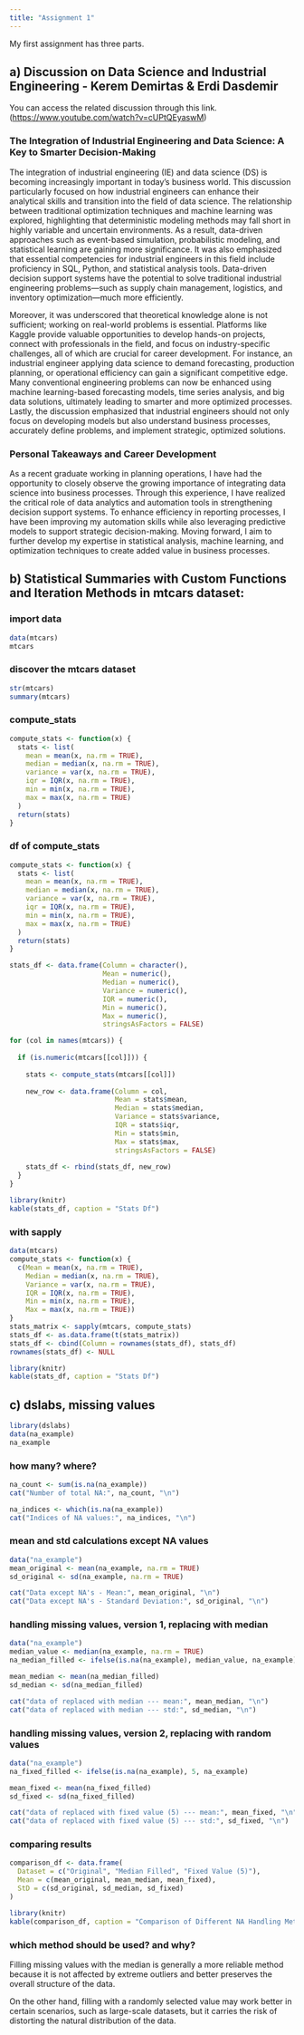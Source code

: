```yaml
---
title: "Assignment 1"
---
```


My first assignment has three parts.

## a) Discussion on Data Science and Industrial Engineering - Kerem Demirtas & Erdi Dasdemir

You can access the related discussion through this link. (<https://www.youtube.com/watch?v=cUPtQEyaswM>)

### The Integration of Industrial Engineering and Data Science: A Key to Smarter Decision-Making

The integration of industrial engineering (IE) and data science (DS) is becoming increasingly important in today's business world. This discussion particularly focused on how industrial engineers can enhance their analytical skills and transition into the field of data science. The relationship between traditional optimization techniques and machine learning was explored, highlighting that deterministic modeling methods may fall short in highly variable and uncertain environments. As a result, data-driven approaches such as event-based simulation, probabilistic modeling, and statistical learning are gaining more significance. It was also emphasized that essential competencies for industrial engineers in this field include proficiency in SQL, Python, and statistical analysis tools. Data-driven decision support systems have the potential to solve traditional industrial engineering problems---such as supply chain management, logistics, and inventory optimization---much more efficiently.

Moreover, it was underscored that theoretical knowledge alone is not sufficient; working on real-world problems is essential. Platforms like Kaggle provide valuable opportunities to develop hands-on projects, connect with professionals in the field, and focus on industry-specific challenges, all of which are crucial for career development. For instance, an industrial engineer applying data science to demand forecasting, production planning, or operational efficiency can gain a significant competitive edge. Many conventional engineering problems can now be enhanced using machine learning-based forecasting models, time series analysis, and big data solutions, ultimately leading to smarter and more optimized processes. Lastly, the discussion emphasized that industrial engineers should not only focus on developing models but also understand business processes, accurately define problems, and implement strategic, optimized solutions.

### Personal Takeaways and Career Development

As a recent graduate working in planning operations, I have had the opportunity to closely observe the growing importance of integrating data science into business processes. Through this experience, I have realized the critical role of data analytics and automation tools in strengthening decision support systems. To enhance efficiency in reporting processes, I have been improving my automation skills while also leveraging predictive models to support strategic decision-making. Moving forward, I aim to further develop my expertise in statistical analysis, machine learning, and optimization techniques to create added value in business processes.

## b) Statistical Summaries with Custom Functions and Iteration Methods in mtcars dataset:

### import data

```r
data(mtcars)
mtcars
```

### discover the mtcars dataset

```r
str(mtcars)
summary(mtcars)
```

### compute_stats

```r
compute_stats <- function(x) {
  stats <- list(
    mean = mean(x, na.rm = TRUE),
    median = median(x, na.rm = TRUE),
    variance = var(x, na.rm = TRUE),
    iqr = IQR(x, na.rm = TRUE),
    min = min(x, na.rm = TRUE),
    max = max(x, na.rm = TRUE)
  )
  return(stats)
}
```

### df of compute_stats

```r
compute_stats <- function(x) {
  stats <- list(
    mean = mean(x, na.rm = TRUE),
    median = median(x, na.rm = TRUE),
    variance = var(x, na.rm = TRUE),
    iqr = IQR(x, na.rm = TRUE),
    min = min(x, na.rm = TRUE),
    max = max(x, na.rm = TRUE)
  )
  return(stats)
}

stats_df <- data.frame(Column = character(),
                       Mean = numeric(),
                       Median = numeric(),
                       Variance = numeric(),
                       IQR = numeric(),
                       Min = numeric(),
                       Max = numeric(),
                       stringsAsFactors = FALSE)

for (col in names(mtcars)) {
  
  if (is.numeric(mtcars[[col]])) {
    
    stats <- compute_stats(mtcars[[col]])
    
    new_row <- data.frame(Column = col,
                          Mean = stats$mean,
                          Median = stats$median,
                          Variance = stats$variance,
                          IQR = stats$iqr,
                          Min = stats$min,
                          Max = stats$max,
                          stringsAsFactors = FALSE)
    
    stats_df <- rbind(stats_df, new_row)
  }
}

library(knitr)
kable(stats_df, caption = "Stats Df")

```

### with sapply

```r
data(mtcars)
compute_stats <- function(x) {
  c(Mean = mean(x, na.rm = TRUE),
    Median = median(x, na.rm = TRUE),
    Variance = var(x, na.rm = TRUE),
    IQR = IQR(x, na.rm = TRUE),
    Min = min(x, na.rm = TRUE),
    Max = max(x, na.rm = TRUE))
}
stats_matrix <- sapply(mtcars, compute_stats)
stats_df <- as.data.frame(t(stats_matrix))
stats_df <- cbind(Column = rownames(stats_df), stats_df)
rownames(stats_df) <- NULL

library(knitr)
kable(stats_df, caption = "Stats Df")

```

## c) dslabs, missing values

```r
library(dslabs)
data(na_example)
na_example
```

### how many? where?

```r
na_count <- sum(is.na(na_example))
cat("Number of total NA:", na_count, "\n")

na_indices <- which(is.na(na_example))
cat("Indices of NA values:", na_indices, "\n")
```

### mean and std calculations except NA values

```r
data("na_example")
mean_original <- mean(na_example, na.rm = TRUE)
sd_original <- sd(na_example, na.rm = TRUE)

cat("Data except NA's - Mean:", mean_original, "\n")
cat("Data except NA's - Standard Deviation:", sd_original, "\n")
```

### handling missing values, version 1, replacing with median

```r
data("na_example")
median_value <- median(na_example, na.rm = TRUE)
na_median_filled <- ifelse(is.na(na_example), median_value, na_example)

mean_median <- mean(na_median_filled)
sd_median <- sd(na_median_filled)

cat("data of replaced with median --- mean:", mean_median, "\n")
cat("data of replaced with median --- std:", sd_median, "\n")
```

### handling missing values, version 2, replacing with random values

```r
data("na_example")
na_fixed_filled <- ifelse(is.na(na_example), 5, na_example)

mean_fixed <- mean(na_fixed_filled)
sd_fixed <- sd(na_fixed_filled)

cat("data of replaced with fixed value (5) --- mean:", mean_fixed, "\n")
cat("data of replaced with fixed value (5) --- std:", sd_fixed, "\n")
```

### comparing results

```r
comparison_df <- data.frame(
  Dataset = c("Original", "Median Filled", "Fixed Value (5)"),
  Mean = c(mean_original, mean_median, mean_fixed),
  StD = c(sd_original, sd_median, sd_fixed)
)

library(knitr)
kable(comparison_df, caption = "Comparison of Different NA Handling Methods")
```

### which method should be used? and why?

Filling missing values with the median is generally a more reliable method because it is not affected by extreme outliers and better preserves the overall structure of the data.

On the other hand, filling with a randomly selected value may work better in certain scenarios, such as large-scale datasets, but it carries the risk of distorting the natural distribution of the data.
